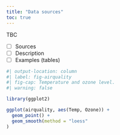 ```yaml
---
title: "Data sources"
toc: true
---
```


TBC

- [ ] Sources
- [ ] Description
- [ ] Examples (tables)

```r
#| output-location: column
#| label: fig-airquality
#| fig-cap: Temperature and ozone level.
#| warning: false

library(ggplot2)

ggplot(airquality, aes(Temp, Ozone)) + 
  geom_point() + 
  geom_smooth(method = "loess"
)
```